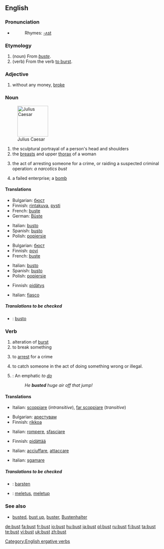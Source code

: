{{wikipedia}}
==English==

===Pronunciation===
* {{IPA|/'bʌst/}}
*:Rhymes: [[Rhymes:English:-ʌst|-ʌst]]

===Etymology===
# (noun) From {{F.}} ''[[buste]]''.
# (verb) From the verb [[burst#Verb|to burst]].

===Adjective===
{{en-adj|-}}

# {{slang}} without any money, [[broke]]

===Noun===
{{en-noun}}

[[Image:Julius caesar.jpg|thumb|right|100px|Julius Caesar]]

# the sculptural portrayal of a person's head and shoulders
# the [[breast]]s and upper [[thorax]] of a woman
# {{slang}} the act of arresting someone for a crime, or raiding a suspected criminal operation: ''a narcotics bust''
# {{slang}} a failed enterprise; a [[bomb]]

====Translations====
{{trans-top|the sculptural portrayal of a person's head and shoulders}}
*Bulgarian: [[бюст]] {{m}}
*Finnish: [[rintakuva]], [[pysti]]
*French: [[buste]]
*German: [[Büste]] {{f}}
{{trans-mid}}
*Italian: [[busto]] {{m}}
*Spanish: [[busto]] {{m}}
*Polish: [[popiersie]] {{m}}
{{trans-bottom}}

{{trans-top|the breasts and upper thorax of a woman}}
*Bulgarian: [[бюст]] {{m}}
*Finnish: [[povi]]
*French: [[buste]]
{{trans-mid}}
*Italian: [[busto]] {{m}}
*Spanish: [[busto]] {{m}}
*Polish: [[popiersie]] {{m}}
{{trans-bottom}}

{{trans-top|(slang) the act of arresting someone for a crime, or raiding a suspected criminal operation}}
*Finnish: [[pidätys]]
{{trans-mid}}
{{trans-bottom}}

{{trans-top|(slang) a failed enterprise}}
*Italian: [[fiasco]] {{m}}
{{trans-mid}}
{{trans-bottom}}

=====Translations to be checked=====
{{checktrans}}
{{top}}
*{{ttbc|Ido}}: [[busto]]
{{mid}}
{{bottom}}

===Verb===
{{en-verb}}

# alteration of [[burst]]
# to break something
# {{slang}} to [[arrest]] for a crime
# {{slang}} to catch someone in the act of doing something wrong or illegal.
# {{snowboarding}}: An emphatic ''to [[do]]''
#:''He '''busted''' huge air off that jump!''

====Translations====
{{trans-top|alteration of burst}}
*Italian: [[scoppiare]] (''intransitive''), [[far scoppiare]] (''transitive'')
{{trans-mid}}
{{trans-bottom}}

{{trans-top|to break something}}
*Bulgarian: [[арестувам]]
*Finnish: [[rikkoa]]
{{trans-mid}}
*Italian: [[rompere]], [[sfasciare]]
{{trans-bottom}}

{{trans-top|(slang) to arrest for a crime}}
*Finnish: [[pidättää]]
{{trans-mid}}
*Italian: [[acciuffare]], [[attaccare]] 
{{trans-bottom}}

{{trans-top|(slang) to catch someone in the act of doing something wrong or illegal}}
*Italian: [[sgamare]]
{{trans-mid}}
{{trans-bottom}}

{{trans-top|(snowboarding): An emphatic to do}}
{{trans-mid}}
{{trans-bottom}}

=====Translations to be checked=====
{{checktrans}}
{{top}}
*{{ttbc|Dutch}}: [[barsten]]
{{mid}}
*{{ttbc|Indonesian}}: [[letus|meletus]], [[letup|meletup]]
{{bottom}}

===See also===
*[[busted]], [[bust up]], [[buster]], [[Bustenhalter]]

[[Category:English ergative verbs]]

[[de:bust]]
[[fa:bust]]
[[fr:bust]]
[[io:bust]]
[[hu:bust]]
[[ja:bust]]
[[pl:bust]]
[[ru:bust]]
[[fi:bust]]
[[ta:bust]]
[[te:bust]]
[[vi:bust]]
[[uk:bust]]
[[zh:bust]]